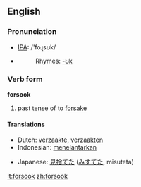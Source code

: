 ==English==

===Pronunciation===
*[[w:IPA|IPA]]: /'foɻsʊk/
*{{audio|en-us-forsook.ogg|Audio (US)}}
*:Rhymes: [[Rhymes:English:-ʊk|-ʊk]]

===Verb form===
'''forsook'''

# past tense of to [[forsake]]

====Translations====
{{top}}
*Dutch: [[verzaakte]], [[verzaakten]]
*Indonesian: [[telantar|menelantarkan]]
{{mid}}
*Japanese: [[見捨てた]] ([[みすてた]], misuteta)
{{bottom}}

[[it:forsook]]
[[zh:forsook]]